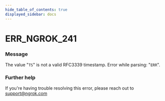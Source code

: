 ```yaml
---
hide_table_of_contents: true
displayed_sidebar: docs
---
```



# ERR_NGROK_241

### Message

The value "`TS`" is not a valid RFC3339 timestamp. Error while parsing: "`ERR`".

<ErrorDetails error="err_ngrok_241" />

### Further help

If you're having trouble resolving this error, please reach out to [support@ngrok.com](mailto:support@ngrok.com?subject=Help%20with%20ERR_NGROK_241)
